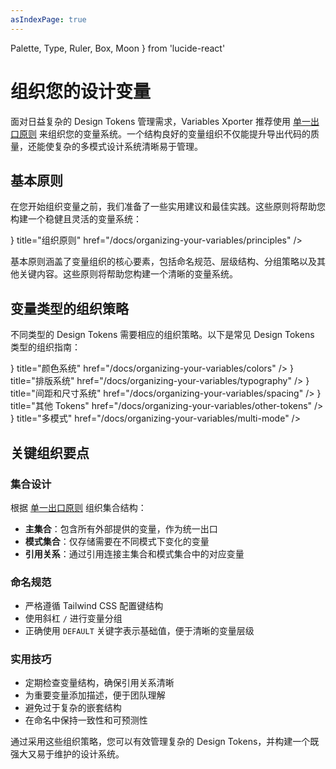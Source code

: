 ```yaml
---
asIndexPage: true
---
```


  Palette,
  Type,
  Ruler,
  Box,
  Moon
} from 'lucide-react'

# 组织您的设计变量

面对日益复杂的 Design Tokens 管理需求，Variables Xporter 推荐使用 [单一出口原则](/docs/single-outlet-principle) 来组织您的变量系统。一个结构良好的变量组织不仅能提升导出代码的质量，还能使复杂的多模式设计系统清晰易于管理。

## 基本原则

在您开始组织变量之前，我们准备了一些实用建议和最佳实践。这些原则将帮助您构建一个稳健且灵活的变量系统：

<Cards>
  <Cards.Card
    icon={<Type />}
    title="组织原则"
    href="/docs/organizing-your-variables/principles"
  />
</Cards>

基本原则涵盖了变量组织的核心要素，包括命名规范、层级结构、分组策略以及其他关键内容。这些原则将帮助您构建一个清晰的变量系统。

## 变量类型的组织策略

不同类型的 Design Tokens 需要相应的组织策略。以下是常见 Design Tokens 类型的组织指南：

<Cards>
  <Cards.Card
    icon={<Palette />}
    title="颜色系统"
    href="/docs/organizing-your-variables/colors"
  />
  <Cards.Card
    icon={<Type />}
    title="排版系统"
    href="/docs/organizing-your-variables/typography"
  />
  <Cards.Card
    icon={<Ruler />}
    title="间距和尺寸系统"
    href="/docs/organizing-your-variables/spacing"
  />
  <Cards.Card
    icon={<Box />}
    title="其他 Tokens"
    href="/docs/organizing-your-variables/other-tokens"
  />
  <Cards.Card
    icon={<Moon />}
    title="多模式"
    href="/docs/organizing-your-variables/multi-mode"
  />
</Cards>

## 关键组织要点

### 集合设计

根据 [单一出口原则](/docs/single-outlet-principle) 组织集合结构：

- **主集合**：包含所有外部提供的变量，作为统一出口
- **模式集合**：仅存储需要在不同模式下变化的变量
- **引用关系**：通过引用连接主集合和模式集合中的对应变量

### 命名规范

- 严格遵循 Tailwind CSS 配置键结构
- 使用斜杠 `/` 进行变量分组
- 正确使用 `DEFAULT` 关键字表示基础值，便于清晰的变量层级

### 实用技巧

- 定期检查变量结构，确保引用关系清晰
- 为重要变量添加描述，便于团队理解
- 避免过于复杂的嵌套结构
- 在命名中保持一致性和可预测性

通过采用这些组织策略，您可以有效管理复杂的 Design Tokens，并构建一个既强大又易于维护的设计系统。
